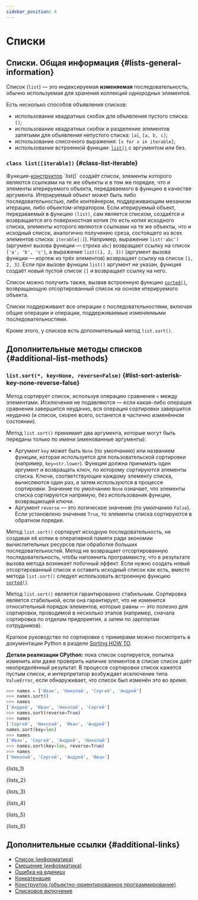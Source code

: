 ```yaml
---
sidebar_position: 4
---
```



# Списки

## Списки. Общая информация {#lists-general-information}

Список (`list`) — это индексируемая **изменяемая** последовательность, обычно используемая для хранения коллекций однородных элементов.

Есть несколько способов объявления списков:

- использование квадратных скобок для объявления пустого списка: `[]`;
- использование квадратных скобок и разделение элементов запятыми для объявления непустого списка: `[a]`, `[a, b, c]`;
- использование списочного выражения: `[x for x in iterable]`;
- использование встроенной функции: [`list()`](https://docs.python.org/3/library/functions.html#func-list) с аргументом или без.

### `class list([iterable])` {#class-list-iterable}

Функция-[конструктор](https://ru.wikipedia.org/wiki/Конструктор_(объектно-ориентированное_программирование)) `list()` создаёт список, элементы которого являются ссылками на те же объекты и в том же порядке, что и элементы итерируемого объекта, передаваемого в функцию в качестве аргумента. Итерируемый объект может быть либо последовательностью, либо контейнером, поддерживающим механизм итерации, либо объектом-итератором. Если итерируемый объект, передаваемый в функцию `(list)`, сам является списком, создаётся и возвращается его поверхностная копия (то есть копия исходного списка, элементы которого являются ссылками на те же объекты, что и исходный список, аналогично получению среза, состоящего из всех элементов списка: `iterable[:]`). Например, выражение `list('abc')` (аргумент вызова функции — строка `abc`) возвращает ссылку на список `['a', 'b', 'c']`, а выражение `list((1, 2, 3))` (аргумент вызова функции — кортеж из трёх элементов) возвращает ссылку на список `[1, 2, 3]`. Если при вызове функции `list()` аргумент не указан, функция создаёт новый пустой список `[]` и возвращает ссылку на него.

Список можно получить также, вызвав встроенную функцию [`sorted()`](https://docs.python.org/3/library/functions.html#sorted), возвращающую отсортированный список на основе итерируемого объекта.

Списки поддерживают все операции с последовательностями, включая общие операции и операции, поддерживаемые изменяемыми последовательностями.

Кроме этого, у списков есть дополнительный метод `list.sort()`.

## Дополнительные методы списков {#additional-list-methods}

### `list.sort(*, key=None, reverse=False)` {#list-sort-asterisk-key-none-reverse-false}

Метод сортирует список, используя операцию сравнения `<` между элементами. Исключения не подавляются — если какая-либо операция сравнения завершится неудачно, вся операция сортировки завершится неудачно (и список, скорее всего, останется в частично изменённом состоянии).

Метод `list.sort()` принимает два аргумента, которые могут быть переданы только по имени (именованные аргументы):

- Аргумент `key` может быть `None` (по умолчанию) или названием функции, которая используется для пользовательской сортировки (например, `key=str.lower`). Функция должна принимать один аргумент и возвращать ключ, по которому сортируются элементы списка. Ключи, соответствующие каждому элементу списка, вычисляются один раз, а затем используются в процессе сортировки. Значение по умолчанию `None` означает, что элементы списка сортируются напрямую, без использования функции, возвращающей ключи.
- Аргумент `reverse` — это логическое значение (по умолчанию `False`). Если установлено значение `True`, то элементы списка сортируются в обратном порядке.

Метод `list.sort()` сортирует исходную последовательность, не создавая её копии в оперативной памяти ради экономии вычислительных ресурсов при обработке больших последовательностей. Метод не возвращает отсортированную последовательность, чтобы напомнить программисту, что в результате вызова метода возникает побочный эффект. Если нужно создать новый отсортированный список и оставить исходный список как есть, вместо метода `list.sort()` следует использовать встроенную функцию [`sorted()`](https://docs.python.org/3/library/functions.html#sorted).

Метод `list.sort()` является гарантированно стабильным. Сортировка является стабильной, если она гарантирует, что не изменится относительный порядок элементов, которые равны — это полезно для сортировки, проводимой в несколько этапов (например, сначала сортировка по отделам предприятия, а затем по зарплатам сотрудников).</p><p>Краткое руководство по сортировке с примерами можно посмотреть в документации Python в разделе [Sorting HOW TO](https://docs.python.org/3/howto/sorting.html).

**Детали реализации CPython:** пока список сортируется, попытка изменить или даже проверить наличие элементов в списке список даёт неопределённый результат. В процессе сортировки список кажется пустым список, и интерпретатор возбуждает исключение типа `ValueError`, если обнаруживает, что список был изменён это во время.

```python showLineNumbers
>>> names = ['Иван', 'Николай', 'Сергей', 'Андрей']
>>> names.sort()
>>> names
['Андрей', 'Иван', 'Николай', 'Сергей']
>>> names.sort(reverse=True)
>>> names
['Сергей', 'Николай', 'Иван', 'Андрей']
names.sort(key=len)
>>> names
['Иван', 'Сергей', 'Андрей', 'Николай']
>>> names.sort(key=len, reverse=True)
>>> names
['Николай', 'Сергей', 'Андрей', 'Иван']
```

<CodeBlock language="python" title="lists_1.py" showLineNumbers>{lists_1}</CodeBlock>

<CodeBlock language="python" title="lists_2.py" showLineNumbers>{lists_2}</CodeBlock>

<CodeBlock language="python" title="lists_3.py" showLineNumbers>{lists_3}</CodeBlock>

<CodeBlock language="python" title="lists_4.py" showLineNumbers>{lists_4}</CodeBlock>

<CodeBlock language="python" title="lists_5.py" showLineNumbers>{lists_5}</CodeBlock>

<CodeBlock language="python" title="lists_6.py" showLineNumbers>{lists_6}</CodeBlock>

## Дополнительные ссылки {#additional-links}

- [Список (информатика)](https://ru.wikipedia.org/wiki/Список_(информатика))
- [Смещение (информатика)](https://ru.wikipedia.org/wiki/Смещение_(информатика))
- [Ошибка на единицу](https://ru.wikipedia.org/wiki/Ошибка_на_единицу)
- [Конкатенация](https://ru.wikipedia.org/wiki/Конкатенация)
- [Конструктор (объектно-ориентированное программирование)](https://ru.wikipedia.org/wiki/Конструктор_(объектно-ориентированное_программирование))
- [Списковое включение](https://ru.wikipedia.org/wiki/Списковое_включение)
